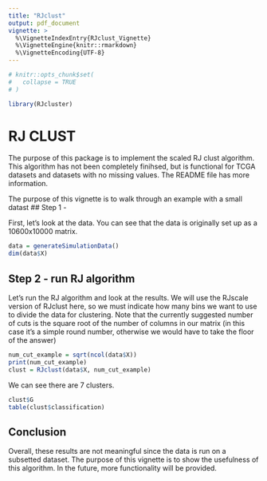 ```yaml
---
title: "RJclust"
output: pdf_document
vignette: >
  %\VignetteIndexEntry{RJclust_Vignette}
  %\VignetteEngine{knitr::rmarkdown}
  %\VignetteEncoding{UTF-8}
---
```


```r
# knitr::opts_chunk$set(
#   collapse = TRUE
# )
```

```r
library(RJcluster)
```
# RJ CLUST

The purpose of this package is to implement the scaled RJ clust algorithm. This algorithm has not been completely finihsed, but is functional for TCGA datasets and datasets with no missing values. The README file has more information.

The purpose of this vignette is to walk through an example with a small datast 
## Step 1 - 

First, let's look at the data. You can see that the data is originally set up as a 10600x10000 matrix.
```r
data = generateSimulationData()
dim(data$X)
```


## Step 2 - run RJ algorithm
Let's run the RJ algorithm and look at the results. We will use the RJscale version of RJclust here, so we must indicate how many bins we want to use to divide the data for clustering. Note that the currently suggested number of cuts is the square root of the number of columns in our matrix (in this case it's a simple round number, otherwise we would have to take the floor of the answer)

```r
num_cut_example = sqrt(ncol(data$X))
print(num_cut_example)
clust = RJclust(data$X, num_cut_example)
```
We can see there are 7 clusters.
```r
clust$G
table(clust$classification)
```


## Conclusion
Overall, these results are not meaningful since the data is run on a subsetted dataset. The purpose of this vignette is to show the usefulness of this algorithm. In the future, more functionality will be provided.